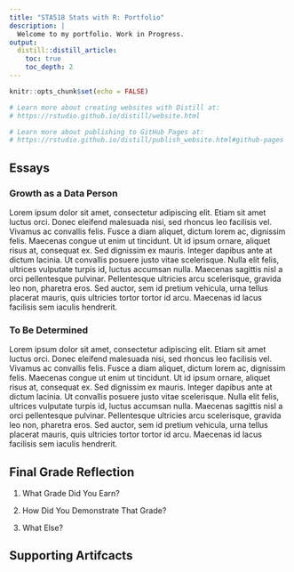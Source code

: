 ```yaml
---
title: "STA518 Stats with R: Portfolio"
description: |
  Welcome to my portfolio. Work in Progress.
output:
  distill::distill_article:
    toc: true
    toc_depth: 2
---
```


```r
knitr::opts_chunk$set(echo = FALSE)

# Learn more about creating websites with Distill at:
# https://rstudio.github.io/distill/website.html

# Learn more about publishing to GitHub Pages at:
# https://rstudio.github.io/distill/publish_website.html#github-pages
```

## Essays

### Growth as a Data Person

Lorem ipsum dolor sit amet, consectetur adipiscing elit. Etiam sit amet luctus orci. Donec eleifend malesuada nisi, sed rhoncus leo facilisis vel. Vivamus ac convallis felis. Fusce a diam aliquet, dictum lorem ac, dignissim felis. Maecenas congue ut enim ut tincidunt. Ut id ipsum ornare, aliquet risus at, consequat ex. Sed dignissim ex mauris. Integer dapibus ante at dictum lacinia. Ut convallis posuere justo vitae scelerisque. Nulla elit felis, ultrices vulputate turpis id, luctus accumsan nulla. Maecenas sagittis nisl a orci pellentesque pulvinar. Pellentesque ultricies arcu scelerisque, gravida leo non, pharetra eros. Sed auctor, sem id pretium vehicula, urna tellus placerat mauris, quis ultricies tortor tortor id arcu. Maecenas id lacus facilisis sem iaculis hendrerit.

### To Be Determined

Lorem ipsum dolor sit amet, consectetur adipiscing elit. Etiam sit amet luctus orci. Donec eleifend malesuada nisi, sed rhoncus leo facilisis vel. Vivamus ac convallis felis. Fusce a diam aliquet, dictum lorem ac, dignissim felis. Maecenas congue ut enim ut tincidunt. Ut id ipsum ornare, aliquet risus at, consequat ex. Sed dignissim ex mauris. Integer dapibus ante at dictum lacinia. Ut convallis posuere justo vitae scelerisque. Nulla elit felis, ultrices vulputate turpis id, luctus accumsan nulla. Maecenas sagittis nisl a orci pellentesque pulvinar. Pellentesque ultricies arcu scelerisque, gravida leo non, pharetra eros. Sed auctor, sem id pretium vehicula, urna tellus placerat mauris, quis ultricies tortor tortor id arcu. Maecenas id lacus facilisis sem iaculis hendrerit.

## Final Grade Reflection

1. What Grade Did You Earn?

2. How Did You Demonstrate That Grade?

3. What Else?

## Supporting Artifcacts

